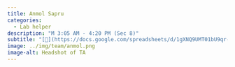 ```yaml
---
title: Anmol Sapru
categories: 
  - Lab helper
description: "M 3:05 AM - 4:20 PM (Sec 8)"
subtitle: "[🔗](https://docs.google.com/spreadsheets/d/1gXNQ9UMT01bU9qr-YDsA2GIpslldHmfwPg1gcOj2GTA/edit?usp=sharing)"
image: ../img/team/anmol.png
image-alt: Headshot of TA
---
```

